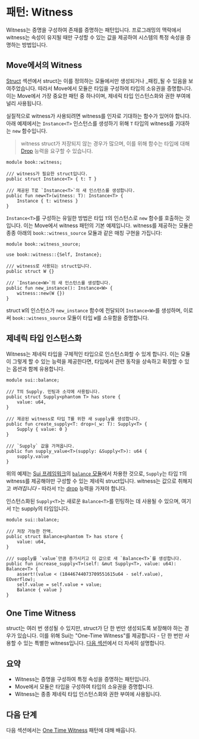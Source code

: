 # 패턴: Witness

Witness는 증명을 구성하여 존재를 증명하는 패턴입니다. 프로그래밍의 맥락에서
witness는 속성이 유지될 때만 구성할 수 있는 값을 제공하여 시스템의 특정 속성을 증명하는 방법입니다.

## Move에서의 Witness

[Struct](./../move-basics/struct) 섹션에서 struct는 이를 정의하는 모듈에서만 생성되거나
_패킹_될 수 있음을 보여주었습니다. 따라서 Move에서 모듈은 타입을 구성하여 타입의 소유권을 증명합니다.
이는 Move에서 가장 중요한 패턴 중 하나이며, 제네릭 타입 인스턴스화와 권한 부여에 널리 사용됩니다.

실질적으로 witness가 사용되려면 witness를 인자로 기대하는 함수가 있어야 합니다.
아래 예제에서는 `Instance<T>` 인스턴스를 생성하기 위해 `T` 타입의 witness를 기대하는
`new` 함수입니다.

> witness struct가 저장되지 않는 경우가 많으며, 이를 위해 함수는 타입에 대해
> [Drop](./../move-basics/drop-ability) 능력을 요구할 수 있습니다.

```move
module book::witness;

/// witness가 필요한 struct입니다.
public struct Instance<T> { t: T }

/// 제공된 T로 `Instance<T>`의 새 인스턴스를 생성합니다.
public fun new<T>(witness: T): Instance<T> {
    Instance { t: witness }
}
```

`Instance<T>`를 구성하는 유일한 방법은 타입 `T`의 인스턴스로 `new` 함수를 호출하는 것입니다.
이는 Move에서 witness 패턴의 기본 예제입니다. witness를 제공하는 모듈은 종종
아래의 `book::witness_source` 모듈과 같은 매칭 구현을 가집니다:

```move
module book::witness_source;

use book::witness::{Self, Instance};

/// witness로 사용되는 struct입니다.
public struct W {}

/// `Instance<W>`의 새 인스턴스를 생성합니다.
public fun new_instance(): Instance<W> {
    witness::new(W {})
}
```

struct `W`의 인스턴스가 `new_instance` 함수에 전달되어 `Instance<W>`를 생성하며,
이로써 `book::witness_source` 모듈이 타입 `W`를 소유함을 증명합니다.

## 제네릭 타입 인스턴스화

Witness는 제네릭 타입을 구체적인 타입으로 인스턴스화할 수 있게 합니다. 이는 모듈이
그렇게 할 수 있는 능력을 제공한다면, 타입에서 관련 동작을 상속하고 확장할 수 있는 옵션과 함께
유용합니다.

```move
module sui::balance;

/// T의 Supply. 민팅과 소각에 사용됩니다.
public struct Supply<phantom T> has store {
    value: u64,
}

/// 제공된 witness로 타입 T를 위한 새 supply를 생성합니다.
public fun create_supply<T: drop>(_w: T): Supply<T> {
    Supply { value: 0 }
}

/// `Supply` 값을 가져옵니다.
public fun supply_value<T>(supply: &Supply<T>): u64 {
    supply.value
}
```

위의 예제는 [Sui 프레임워크](./sui-framework)의 [`balance` 모듈][balance-framework]에서
차용한 것으로, `Supply`는 타입 `T`의 witness를 제공해야만 구성할 수 있는 제네릭 struct입니다.
witness는 값으로 취해지고 _버려집니다_ - 따라서 `T`는 [drop](./../move-basics/drop-ability) 능력을
가져야 합니다.

[balance-framework]: https://docs.sui.io/references/framework/sui/balance

인스턴스화된 `Supply<T>`는 새로운 `Balance<T>`를 민팅하는 데 사용될 수 있으며,
여기서 `T`는 supply의 타입입니다.

```move
module sui::balance;

/// 저장 가능한 잔액.
public struct Balance<phantom T> has store {
    value: u64,
}

/// supply를 `value`만큼 증가시키고 이 값으로 새 `Balance<T>`를 생성합니다.
public fun increase_supply<T>(self: &mut Supply<T>, value: u64): Balance<T> {
    assert!(value < (18446744073709551615u64 - self.value), EOverflow);
    self.value = self.value + value;
    Balance { value }
}
```

## One Time Witness

struct는 여러 번 생성될 수 있지만, struct가 단 한 번만 생성되도록 보장해야 하는 경우가 있습니다.
이를 위해 Sui는 "One-Time Witness"를 제공합니다 - 단 한 번만 사용할 수 있는 특별한 witness입니다.
[다음 섹션](./one-time-witness)에서 더 자세히 설명합니다.

## 요약

- Witness는 증명을 구성하여 특정 속성을 증명하는 패턴입니다.
- Move에서 모듈은 타입을 구성하여 타입의 소유권을 증명합니다.
- Witness는 종종 제네릭 타입 인스턴스화와 권한 부여에 사용됩니다.

## 다음 단계

다음 섹션에서는 [One Time Witness](./one-time-witness) 패턴에 대해 배웁니다.